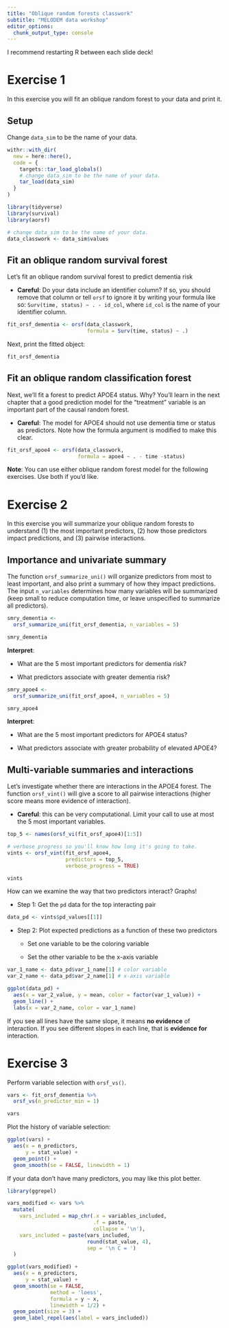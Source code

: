```yaml
---
title: "Oblique random forests classwork"
subtitle: "MELODEM data workshop"
editor_options: 
  chunk_output_type: console
---
```


I recommend restarting R between each slide deck!

# Exercise 1

In this exercise you will fit an oblique random forest to your data and print it.

## Setup

Change `data_sim` to be the name of your data.

```r

withr::with_dir(
  new = here::here(),
  code = {
    targets::tar_load_globals()
    # change data_sim to be the name of your data.
    tar_load(data_sim)
  }
)

library(tidyverse)
library(survival)
library(aorsf)

# change data_sim to be the name of your data.
data_classwork <- data_sim$values

```

## Fit an oblique random survival forest

Let's fit an oblique random survival forest to predict dementia risk

- **Careful**: Do your data include an identifier column? If so, you should remove that column or tell `orsf` to ignore it by writing your formula like so: `Surv(time, status) ~ . - id_col`, where `id_col` is the name of your identifier column.

```r

fit_orsf_dementia <- orsf(data_classwork, 
                          formula = Surv(time, status) ~ .)

```

Next, print the fitted object:

```r

fit_orsf_dementia

```

## Fit an oblique random classification forest

Next, we'll fit a forest to predict APOE4 status. Why? You'll learn in the next chapter that a good prediction model for the "treatment" variable is an important part of the causal random forest.

- **Careful**: The model for APOE4 should not use dementia time or status as predictors. Note how the formula argument is modified to make this clear.

```r

fit_orsf_apoe4 <- orsf(data_classwork, 
                       formula = apoe4 ~ . - time -status)

```

**Note**: You can use either oblique random forest model for the following exercises. Use both if you'd like.

# Exercise 2

In this exercise you will summarize your oblique random forests to understand (1) the most important predictors, (2) how those predictors impact predictions, and (3) pairwise interactions.


## Importance and univariate summary

The function `orsf_summarize_uni()` will organize predictors from most to least important, and also print a summary of how they impact predictions. The input `n_variables` determines how many variables will be summarized (keep small to reduce computation time, or leave unspecified to summarize all predictors). 

```r

smry_dementia <- 
  orsf_summarize_uni(fit_orsf_dementia, n_variables = 5)

smry_dementia

```

**Interpret**:

- What are the 5 most important predictors for dementia risk?

- What predictors associate with greater dementia risk?

```r

smry_apoe4 <- 
  orsf_summarize_uni(fit_orsf_apoe4, n_variables = 5)

smry_apoe4

```

**Interpret**:

- What are the 5 most important predictors for APOE4 status?

- What predictors associate with greater probability of elevated APOE4?

## Multi-variable summaries and interactions

Let's investigate whether there are interactions in the APOE4 forest. The function `orsf_vint()` will give a score to all pairwise interactions (higher score means more evidence of interaction).

- **Careful**: this can be very computational. Limit your call to use at most the 5 most important variables.

```r

top_5 <- names(orsf_vi(fit_orsf_apoe4)[1:5])

# verbose progress so you'll know how long it's going to take.
vints <- orsf_vint(fit_orsf_apoe4, 
                   predictors = top_5,
                   verbose_progress = TRUE)

vints

```


How can we examine the way that two predictors interact? Graphs!

- Step 1: Get the `pd` data for the top interacting pair

```r

data_pd <- vints$pd_values[[1]]

```

- Step 2: Plot expected predictions as a function of these two predictors

    + Set one variable to be the coloring variable 
    
    + Set the other variable to be the x-axis variable

```r

var_1_name <- data_pd$var_1_name[1] # color variable
var_2_name <- data_pd$var_2_name[1] # x-axis variable

ggplot(data_pd) + 
  aes(x = var_2_value, y = mean, color = factor(var_1_value)) + 
  geom_line() + 
  labs(x = var_2_name, color = var_1_name)

```

If you see all lines have the same slope, it means **no evidence** of interaction. If you see different slopes in each line, that is **evidence for** interaction.

# Exercise 3

Perform variable selection with `orsf_vs()`.

```r

vars <- fit_orsf_dementia %>% 
  orsf_vs(n_predictor_min = 1)

vars

```

Plot the history of variable selection:

```r

ggplot(vars) + 
  aes(x = n_predictors, 
      y = stat_value) + 
  geom_point() + 
  geom_smooth(se = FALSE, linewidth = 1)

```

If your data don't have many predictors, you may like this plot better.


```r

library(ggrepel)

vars_modified <- vars %>% 
  mutate(
    vars_included = map_chr(.x = variables_included, 
                            .f = paste, 
                            collapse = '\n'),
    vars_included = paste(vars_included,
                          round(stat_value, 4),
                          sep = '\n C = ')
  )

ggplot(vars_modified) + 
  aes(x = n_predictors, 
      y = stat_value) + 
  geom_smooth(se = FALSE, 
              method = 'loess',
              formula = y ~ x,
              linewidth = 1/2) + 
  geom_point(size = 3) + 
  geom_label_repel(aes(label = vars_included))

```


